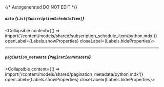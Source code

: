 {/* Autogenerated DO NOT EDIT  */}

##### `data` *{`List[SubscriptionScheduleItem]`}*
<Collapsible content={() => import('/content/models/shared/subscription_schedule_item/python.mdx')} openLabel={Labels.showProperties} closeLabel={Labels.hideProperties}>
</Collapsible>

---
##### `pagination_metadata` *{`PaginationMetadata`}*
<Collapsible content={() => import('/content/models/shared/pagination_metadata/python.mdx')} openLabel={Labels.showProperties} closeLabel={Labels.hideProperties}>
</Collapsible>


